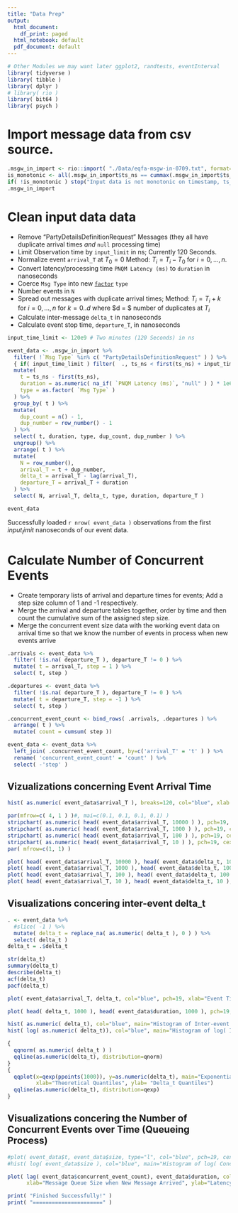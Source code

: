 ```yaml
---
title: "Data Prep"
output:
  html_document:
    df_print: paged
  html_notebook: default
  pdf_document: default
---
```


```r
# Other Modules we may want later ggplot2, randtests, eventInterval
library( tidyverse )
library( tibble )
library( dplyr )
# library( rio )
library( bit64 )
library( psych )
```

# Import message data from csv source.

```r
.msgw_in_import <- rio::import( "./Data/eqfa-msgw-in-0709.txt", format="csv" )
is_monotonic <- all(.msgw_in_import$ts_ns == cummax(.msgw_in_import$ts_ns) )
if( !is_monotonic ) stop("Input data is not monotonic on timestamp, ts_ns." )
.msgw_in_import
```

# Clean input data data

- Remove "PartyDetailsDefinitionRequest" Messages (they all have duplicate arrival times _and_ `null` processing time)
- Limit Observation time by `input_limit` in ns; Currently 120 Seconds.
- Normalize event `arrival_T` at $T_0 = 0$ Method: $T_i = T_i - T_0 \mbox{ for } i=0,...,n$.
- Convert latency/processing time `PNQM Latency (ms)` to `duration` in nanoseconds
- Coerce `Msg Type` into new [`factor`](https://r4ds.had.co.nz/factors.html) `type`
- Number events in `N`
- Spread out messages with duplicate arrival times; Method: $T_i = T_i + k \mbox{ for } i = 0,...,n \mbox{ for } k=0..d$ where $d = $ number of duplicates at $T_i$ 
- Calculate inter-message `delta_t` in nanoseconds
- Calculate event stop time, `departure_T`, in nanoseconds

```r
input_time_limit <- 120e9 # Two minutes (120 Seconds) in ns

event_data <- .msgw_in_import %>%
  filter( !`Msg Type` %in% c( "PartyDetailsDefinitionRequest" ) ) %>%
  { if( input_time_limit ) filter(  ., ts_ns < first(ts_ns) + input_time_limit ) } %>%
  mutate(
    t = ts_ns - first(ts_ns),
    duration = as.numeric( na_if( `PNQM Latency (ms)`, "null" ) ) * 1e6,
    type = as.factor( `Msg Type` )
  ) %>%
  group_by( t ) %>%
  mutate(
    dup_count = n() - 1,
    dup_number = row_number() - 1
  ) %>%
  select( t, duration, type, dup_count, dup_number ) %>%
  ungroup() %>%
  arrange( t ) %>%
  mutate(
    N = row_number(),
    arrival_T = t + dup_number,
    delta_t = arrival_T - lag(arrival_T),
    departure_T = arrival_T + duration
  ) %>%
  select( N, arrival_T, delta_t, type, duration, departure_T )

event_data
```
Successfully loaded `r nrow( event_data )` observations from the first $input_limit$ nanoseconds of our event data.


# Calculate Number of Concurrent Events

- Create temporary lists of arrival and departure times for events; Add a step
size column of 1 and -1 respectively.
- Merge the arrival and departure tables together, order by time and then count
the cumulative sum of the assigned step size.
- Merge the concurrent event size data with the working event data on arrival
time so that we know the number of events in process when new events arrive
```r
.arrivals <- event_data %>%
  filter( !is.na( departure_T ), departure_T != 0 ) %>%
  mutate( t = arrival_T, step = 1 ) %>%
  select( t, step )

.departures <- event_data %>%
  filter( !is.na( departure_T ), departure_T != 0 ) %>%
  mutate( t = departure_T, step = -1 ) %>%
  select( t, step )

.concurrent_event_count <- bind_rows( .arrivals, .departures ) %>%
  arrange( t ) %>%
  mutate( count = cumsum( step ))

event_data <- event_data %>%
  left_join( .concurrent_event_count, by=c('arrival_T' = 't' ) ) %>%
  rename( 'concurrent_event_count' = 'count' ) %>% 
  select( -'step' ) 
```

## Vizualizations concerning Event Arrival Time 
```r
hist( as.numeric( event_data$arrival_T ), breaks=120, col="blue", xlab = "Event Time in ns over the first two minutes of data.", main="Histogram of Event Freq per Sec" )

par(mfrow=c( 4, 1 ) )#, mai=c(0.1, 0.1, 0.1, 0.1) )
stripchart( as.numeric( head( event_data$arrival_T, 10000 ) ), pch=19, cex=0.5, col="blue", xlab="Event Time in ns", main="1-D Stripchart of Event Time; first 10000 observations." )
stripchart( as.numeric( head( event_data$arrival_T, 1000 ) ), pch=19, cex=0.5, col="blue", xlab="Event Time in ns", main="1-D Stripchart of Event Time; first 1000 observations." )
stripchart( as.numeric( head( event_data$arrival_T, 100 ) ), pch=19, cex=0.5, col="blue", xlab="Event Time in ns", main="1-D Stripchart of Event Time; first 100 observations." )
stripchart( as.numeric( head( event_data$arrival_T, 10 ) ), pch=19, cex=0.5, col="blue", xlab="Event Time in ns", main="1-D Stripchart of Event Time; first 10 observations." )
par( mfrow=c(1, 1) )

plot( head( event_data$arrival_T, 10000 ), head( event_data$delta_t, 10000 ), col="blue", pch=19, xlab="Event Time in ns", ylab="Inter-Event Delta_t in ns", main="Inter-Event Delta_t against Event Time" )
plot( head( event_data$arrival_T, 1000 ), head( event_data$delta_t, 1000 ), col="blue", pch=19, xlab="Event Time in ns", ylab="Inter-Event Delta_t in ns", main="Inter-Event Delta_t against Event Time" )
plot( head( event_data$arrival_T, 100 ), head( event_data$delta_t, 100 ), col="blue", pch=19, xlab="Event Time in ns", ylab="Inter-Event Delta_t in ns", main="Inter-Event Delta_t against Event Time" )
plot( head( event_data$arrival_T, 10 ), head( event_data$delta_t, 10 ), col="blue", pch=19, xlab="Event Time in ns", ylab="Inter-Event Delta_t in ns", main="Inter-Event Delta_t against Event Time" )
```

## Visualizations concering inter-event delta_t
```r
. <- event_data %>%
  #slice( -1 ) %>%
  mutate( delta_t = replace_na( as.numeric( delta_t ), 0 ) ) %>%
  select( delta_t )
delta_t = .$delta_t

str(delta_t)
summary(delta_t)
describe(delta_t) 
acf(delta_t)
pacf(delta_t)

plot( event_data$arrival_T, delta_t, col="blue", pch=19, xlab="Event Time in ns", ylab="Inter-Event Delta_t in ns", main="Inter-Event Delta_t against Event Time" )

plot( head( delta_t, 1000 ), head( event_data$duration, 1000 ), pch=19, col="blue", xlab="Inter-Event Delta_t", ylab="Duration of Event in ns", main="Event Duration against Inter-Event Delta_t" )

hist( as.numeric( delta_t), col="blue", main="Histogram of Inter-event Delta_t", xlab="Delta_t in Nanoseconds")
hist( log( as.numeric( delta_t)), col="blue", main="Histogram of log( Inter-event Delta_t )", xlab="log(Delta_t) in Nanoseconds")

{
  qqnorm( as.numeric( delta_t ) )
  qqline(as.numeric(delta_t), distribution=qnorm)
}
{
  qqplot(x=qexp(ppoints(1000)), y=as.numeric(delta_t), main="Exponential Q-Q Plot",
         xlab="Theoretical Quantiles", ylab= "Delta_t Quantiles")
  qqline(as.numeric(delta_t), distribution=qexp)
}
```

## Visualizations concering the Number of Concurrent Events over Time (Queueing Process)
```r

  
#plot( event_data$t, event_data$size, type="l", col="blue", pch=19, cex=0.5, main="Concurrent Event Count at Time t.", xlab='Time t in Nanoseconds', ylab="Concurrent event count" )
#hist( log( event_data$size ), col="blue", main="Histogram of log( Concurrent Event Count )", xlab="log( Concurrent Event Count )")
```
```r

plot( lag( event_data$concurrent_event_count), event_data$duration, col="blue", pch=19, cex=0.5, main="Impact of current queue size on new message's eventual latency.",
      xlab="Message Queue Size when New Message Arrived", ylab="Latency Experienced by the New Message")
```


```r
print( "Finished Successfully!" )
print( "======================" )
```
